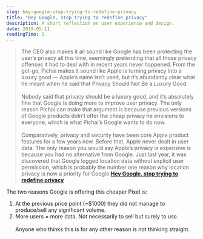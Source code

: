 ```yaml
---
slug: hey-google-stop-trying-to-redefine-privacy
title: "Hey Google, stop trying to redefine privacy"
description: A short reflection on user experience and design.
date: 2019-05-11
readingTime: 2
---
```


>The CEO also makes it all sound like Google has been protecting the user’s privacy all this time, seemingly pretending that all those privacy offenses it had to deal with in recent years never happened.
From the get-go, Pichai makes it sound like Apple is turning privacy into a luxury good — Apple’s name isn’t used, but it’s abundantly clear what he meant when he said that Privacy Should Not Be a Luxury Good.
<br /><br />
Nobody said that privacy should be a luxury good, and it’s absolutely fine that Google is doing more to improve user privacy. The only reason Pichai can make that argument is because previous versions of Google products didn’t offer the cheap privacy he envisions to everyone, which is what Pichai’s Google wants to do now.
<br /><br />
Comparatively, privacy and security have been core Apple product features for a few years now. Before that, Apple never dealt in user data. The only reason you would say Apple’s privacy is expensive is because you had no alternative from Google. Just last year, it was discovered that Google logged location data without explicit user permission, which is probably the number one reason why location privacy is now a priority for Google.**<a href="https://bgr.com/2019/05/08/google-privacy-features-vs-apple-sundar-pichais-nyt-opinion/">Hey Google, stop trying to redefine privacy</a>**

The two reasons Google is offering this cheaper Pixel is: <br />
1) At the previous price point (~$1000) they did not manage to produce/sell any significant volume.
2) More users = more data. Not necessarily to sell but surely to _use_.
<br /><br />
Anyone who thinks this is for any other reason is not thinking straight.